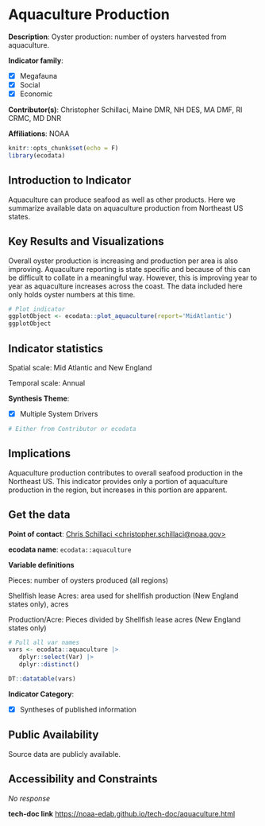 # Aquaculture Production {#aquaculture}

**Description**: Oyster production: number of oysters harvested from aquaculture.

**Indicator family**: 

- [X] Megafauna
- [X] Social
- [X] Economic


**Contributor(s)**: Christopher Schillaci, Maine DMR, NH DES, MA DMF, RI CRMC, MD DNR

**Affiliations**: NOAA

```r
knitr::opts_chunk$set(echo = F)
library(ecodata)
```
## Introduction to Indicator
Aquaculture can produce seafood as well as other products. Here we summarize available data on aquaculture production from Northeast US states.

## Key Results and Visualizations
Overall oyster production is increasing and production per area is also improving.  Aquaculture reporting is state specific and because of this can be difficult to collate in a meaningful way. However, this is improving year to year as aquaculture increases across the coast. The data included here only holds oyster numbers at this time.

```r
# Plot indicator
ggplotObject <- ecodata::plot_aquaculture(report='MidAtlantic')
ggplotObject
```


## Indicator statistics 
Spatial scale: Mid Atlantic and New England

Temporal scale: Annual

**Synthesis Theme**:

- [X] Multiple System Drivers


```r
# Either from Contributor or ecodata
```

## Implications
Aquaculture production contributes to overall seafood production in the Northeast US. This indicator provides only a portion of aquaculture production in the region, but increases in this portion are apparent.

## Get the data

**Point of contact**: [Chris Schillaci <christopher.schillaci@noaa.gov>](mailto:Chris Schillaci <christopher.schillaci@noaa.gov>){.email}

**ecodata name**: `ecodata::aquaculture`

**Variable definitions**

Pieces: number of oysters produced (all regions)                 
Shellfish lease Acres: area used for shellfish production (New England states only), acres  
Production/Acre: Pieces divided by Shellfish lease acres (New England states only)

```r
# Pull all var names
vars <- ecodata::aquaculture |>
   dplyr::select(Var) |>
   dplyr::distinct()

DT::datatable(vars)
```
**Indicator Category**:

- [X] Syntheses of published information


## Public Availability

Source data are publicly available.

## Accessibility and Constraints

_No response_

**tech-doc link**
<https://noaa-edab.github.io/tech-doc/aquaculture.html>


